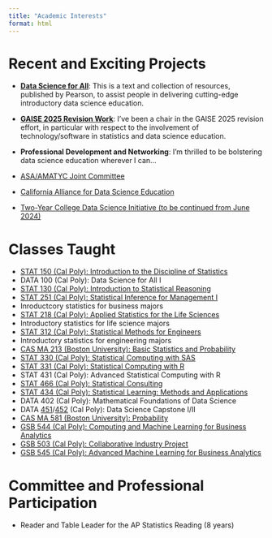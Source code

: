 ```yaml
---
title: "Academic Interests"
format: html
---
```


# Recent and Exciting Projects

-   [**Data Science for All**](https://www.pearson.com/en-us/subject-catalog/p/data-science-for-all/P200000011880/9780135311189): This is a text and collection of resources, published by Pearson, to assist people in delivering cutting-edge introductory data science education.
-   [**GAISE 2025 Revision Work**](https://www.amstat.org/education/guidelines-for-assessment-and-instruction-in-statistics-education-(gaise)-reports): I've been a chair in the GAISE 2025 revision effort, in particular with respect to the involvement of technology/software in statistics and data science education.
-   **Professional Development and Networking**: I'm thrilled to be bolstering data science education wherever I can... 

  - [ASA/AMATYC Joint Committee](https://ww2.amstat.org/committees/commdetails.cfm?txtComm=CCNEDU06) 
  - [California Alliance for Data Science Education](https://cdss.berkeley.edu/dsus/californiaalliance) 
  - [Two-Year College Data Science Initiative (to be continued from June 2024)](https://amatyc.org/page/tycdsi)

# Classes Taught

-   [STAT 150 (Cal Poly): Introduction to the Discipline of Statistics](https://content-calpoly-edu.s3.amazonaws.com/statistics/1/documents/Courses/ECOs/150-2178.pdf)
-   DATA 100 (Cal Poly): Data Science for All I
-   [STAT 130 (Cal Poly): Introduction to Statistical Reasoning](https://content-calpoly-edu.s3.amazonaws.com/statistics/1/documents/Courses/ECOs/130-2158.pdf)
-   [STAT 251 (Cal Poly): Statistical Inference for Management I](https://content-calpoly-edu.s3.amazonaws.com/statistics/1/documents/Courses/ECOs/251-2158.pdf)
-   Inroductcory statistics for business majors
-   [STAT 218 (Cal Poly): Applied Statistics for the Life Sciences](https://content-calpoly-edu.s3.amazonaws.com/statistics/1/documents/Courses/ECOs/218-2162.pdf)
-   Introductory statistics for life science majors
-   [STAT 312 (Cal Poly): Statistical Methods for Engineers](https://content-calpoly-edu.s3.amazonaws.com/statistics/1/documents/Courses/ECOs/312-2158.pdf)
-   Introductory statistics for engineering majors
-   [CAS MA 213 (Boston University): Basic Statistics and Probability](https://www.bu.edu/stat/courses/undergraduate-courses/)
-   [STAT 330 (Cal Poly): Statistical Computing with SAS](https://content-calpoly-edu.s3.amazonaws.com/statistics/1/documents/Courses/ECOs/330-2158.pdf)
-   [STAT 331 (Cal Poly): Statistical Computing with R](https://content-calpoly-edu.s3.amazonaws.com/statistics/1/documents/Courses/ECOs/331-2158.pdf)
-   STAT 431 (Cal Poly): Advanced Statistical Computing with R
-   [STAT 466 (Cal Poly): Statistical Consulting](https://content-calpoly-edu.s3.amazonaws.com/statistics/1/documents/Courses/ECOs/465-2158.pdf)
-   [STAT 434 (Cal Poly): Statistical Learning: Methods and Applications](https://content-calpoly-edu.s3.amazonaws.com/statistics/1/documents/Courses/ECOs/434-2178.pdf)
-   DATA 402 (Cal Poly): Mathematical Foundations of Data Science
-   DATA [451](https://content-calpoly-edu.s3.amazonaws.com/statistics/1/documents/Courses/ECOs/DATA451-ECO%20Winter%202019.pdf)/[452](https://content-calpoly-edu.s3.amazonaws.com/statistics/1/documents/Courses/ECOs/DATA452-ECO%20Winter%202019.pdf) (Cal Poly): Data Science Capstone I/II
-   [CAS MA 581 (Boston University): Probability](https://www.bu.edu/stat/courses/undergraduate-courses/)
-   [GSB 544 (Cal Poly): Computing and Machine Learning for Business Analytics](https://catalog.calpoly.edu/coursesaz/gsb/)
-   [GSB 503 (Cal Poly): Collaborative Industry Project](https://catalog.calpoly.edu/coursesaz/gsb/)
-   [GSB 545 (Cal Poly): Advanced Machine Learning for Business Analytics](https://catalog.calpoly.edu/coursesaz/gsb/)

# Committee and Professional Participation

-   Reader and Table Leader for the AP Statistics Reading (8 years)
